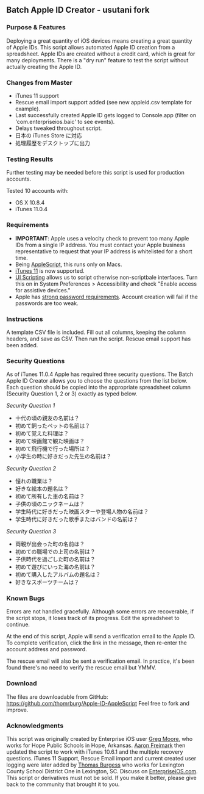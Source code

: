 == Batch Apple ID Creator - usutani fork ==

=== Purpose & Features ===

Deploying a great quantity of iOS devices means creating a great quantity of Apple IDs. This script allows automated Apple ID creation from a spreadsheet. Apple IDs are created without a credit card, which is great for many deployments. There is a "dry run" feature to test the script without actually creating the Apple ID.

=== Changes from Master ===

* iTunes 11 support
* Rescue email import support added (see new appleid.csv template for example).
* Last successfully created Apple ID gets logged to Console.app (filter on 'com.enterpriseios.baic' to see events).
* Delays tweaked throughout script.
* 日本の iTunes Store に対応
* 処理履歴をデスクトップに出力

=== Testing Results ===

Further testing may be needed before this script is used for production accounts.

Tested 10 accounts with:

* OS X 10.8.4
* iTunes 11.0.4

=== Requirements ===

* '''IMPORTANT''': Apple uses a velocity check to prevent too many Apple IDs from a single IP address. You must contact your Apple business representative to request that your IP address is whitelisted for a short time.
* Being [http://developer.apple.com/applescript/ AppleScript], this runs only on Macs.
* [http://www.apple.com/itunes/ iTunes 11] is now supported.
* [http://www.mactech.com/articles/mactech/Vol.21/21.06/UserInterfaceScripting/index.html UI Scripting] allows us to script otherwise non-scriptbale interfaces. Turn this on in System Preferences > Accessibility and check "Enable access for assistive devices."
* Apple has [http://support.apple.com/kb/TS1728 strong password requirements]. Account creation will fail if the passwords are too weak.

=== Instructions ===

A template CSV file is included. Fill out all columns, keeping the column headers, and save as CSV. Then run the script. Rescue email support has been added.

=== Security Questions ===

As of iTunes 11.0.4 Apple has required three security questions. The Batch Apple ID Creator allows you to choose the questions from the list below. Each question should be copied into the appropriate spreadsheet column (Security Question 1, 2 or 3) exactly as typed below.

'' Security Question 1 ''
* 十代の頃の親友の名前は？
* 初めて飼ったペットの名前は？
* 初めて覚えた料理は？
* 初めて映画館で観た映画は？
* 初めて飛行機で行った場所は？
* 小学生の時に好きだった先生の名前は？

'' Security Question 2 ''
* 憧れの職業は？
* 好きな絵本の題名は？
* 初めて所有した車の名前は？
* 子供の頃のニックネームは？
* 学生時代に好きだった映画スターや登場人物の名前は？
* 学生時代に好きだった歌手またはバンドの名前は？

'' Security Question 3 ''
* 両親が出会った町の名前は？
* 初めての職場での上司の名前は？
* 子供時代を過ごした町の名前は？
* 初めて遊びにいった海の名前は？
* 初めて購入したアルバムの題名は？
* 好きなスポーツチームは？

=== Known Bugs ===

Errors are not handled gracefully. Although some errors are recoverable, if the script stops, it loses track of its progress. Edit the spreadsheet to continue.

At the end of this script, Apple will send a verification email to the Apple ID. To complete verification, click the link in the message, then re-enter the account address and password.

The rescue email will also be sent a verification email. In practice, it's been found there's no need to verify the rescue email but YMMV.
=== Download ===

The files are downloadable from GitHub: https://github.com/thomrburg/Apple-ID-AppleScript Feel free to fork and improve.

=== Acknowledgments === 

This script was originally created by Enterprise iOS user [http://www.enterpriseios.com/users/Eight_Quarter_Bit Greg Moore], who works for Hope Public Schools in Hope, Arkansas. [http://www.enterpriseios.com/users/Aaron_Freimark Aaron Freimark] then updated the script to work with iTunes 10.6.1 and the multiple recovery questions. iTunes 11 Support, Rescue Email import and current created user logging were later added by [http://www.enterpriseios.com/users/thomrburg Thomas Burgess] who works for Lexington County School District One in Lexington, SC. Discuss on [http://www.enterpriseios.com/wiki/Batch_Apple_ID_Generator EnterpriseiOS.com]. This script or derivatives must not be sold. If you make it better, please give back to the community that brought it to you.
